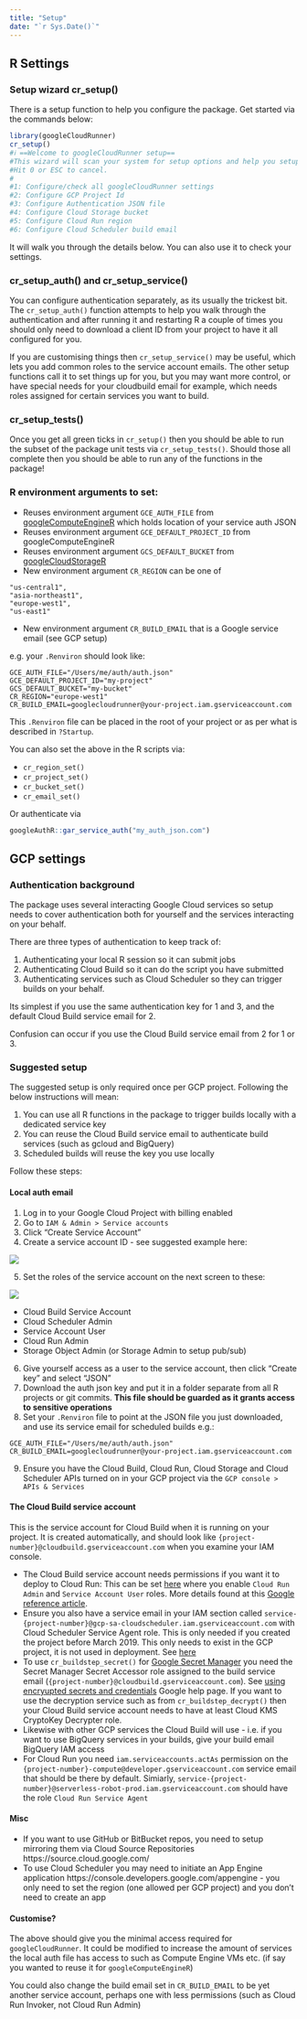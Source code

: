 ```yaml
---
title: "Setup"
date: "`r Sys.Date()`"
---
```


## R Settings

### Setup wizard cr_setup()

There is a setup function to help you configure the package.  Get started via the commands below:

```r
library(googleCloudRunner)
cr_setup()
#ℹ ==Welcome to googleCloudRunner setup==
#This wizard will scan your system for setup options and help you setup any that are missing.
#Hit 0 or ESC to cancel.
#
#1: Configure/check all googleCloudRunner settings
#2: Configure GCP Project Id
#3: Configure Authentication JSON file
#4: Configure Cloud Storage bucket
#5: Configure Cloud Run region
#6: Configure Cloud Scheduler build email
```

It will walk you through the details below.  You can also use it to check your settings.

### cr_setup_auth() and cr_setup_service()

You can configure authentication separately, as its usually the trickest bit.  The `cr_setup_auth()` function attempts to help you walk through the authentication and after running it and restarting R a couple of times you should only need to download a client ID from your project to have it all configured for you.

If you are customising things then `cr_setup_service()` may be useful, which lets you add common roles to the service account emails. The other setup functions call it to set things up for you, but you may want more control, or have special needs for your cloudbuild email for example, which needs roles assigned for certain services you want to build.

### cr_setup_tests()

Once you get all green ticks in `cr_setup()` then you should be able to run the subset of the package unit tests via `cr_setup_tests()`.  Should those all complete then you should be able to run any of the functions in the package!

### R environment arguments to set:

* Reuses environment argument `GCE_AUTH_FILE` from [googleComputeEngineR](https://cloudyr.github.io/googleComputeEngineR) which holds location of your service auth JSON
* Reuses environment argument `GCE_DEFAULT_PROJECT_ID` from googleComputeEngineR
* Reuses environment argument `GCS_DEFAULT_BUCKET` from [googleCloudStorageR](http://code.markedmondson.me/googleCloudStorageR/)
* New environment argument `CR_REGION` can be one of 

```
"us-central1",
"asia-northeast1",
"europe-west1",
"us-east1"
```
* New environment argument `CR_BUILD_EMAIL` that is a Google service email (see GCP setup)

e.g. your `.Renviron` should look like:

```
GCE_AUTH_FILE="/Users/me/auth/auth.json"
GCE_DEFAULT_PROJECT_ID="my-project"
GCS_DEFAULT_BUCKET="my-bucket"
CR_REGION="europe-west1"
CR_BUILD_EMAIL=googlecloudrunner@your-project.iam.gserviceaccount.com
```

This `.Renviron` file can be placed in the root of your project or as per what is described in `?Startup`.

You can also set the above in the R scripts via:

* `cr_region_set()`
* `cr_project_set()`
* `cr_bucket_set()`
* `cr_email_set()`

Or authenticate via

```r
googleAuthR::gar_service_auth("my_auth_json.com")
```

## GCP settings

### Authentication background

The package uses several interacting Google Cloud services so setup needs to cover authentication both for yourself and the services interacting on your behalf.

There are three types of authentication to keep track of:

1. Authenticating your local R session so it can submit jobs
2. Authenticating Cloud Build so it can do the script you have submitted
3. Authenticating services such as Cloud Scheduler so they can trigger builds on your behalf.

Its simplest if you use the same authentication key for 1 and 3, and the default Cloud Build service email for 2. 

Confusion can occur if you use the Cloud Build service email from 2 for 1 or 3.

### Suggested setup

The suggested setup is only required once per GCP project.  Following the below instructions will mean:

1. You can use all R functions in the package to trigger builds locally with a dedicated service key
2. You can reuse the Cloud Build service email to authenticate build services (such as gcloud and BigQuery)
3. Scheduled builds will reuse the key you use locally

Follow these steps:

#### Local auth email

1. Log in to your Google Cloud Project with billing enabled
2. Go to `IAM & Admin > Service accounts`
3. Click "Create Service Account"
4. Create a service account ID - see suggested example here:

![](cr_service_email.png)

5. Set the roles of the service account on the next screen to these:

![](service-roles.png)

* Cloud Build Service Account
* Cloud Scheduler Admin
* Service Account User
* Cloud Run Admin
* Storage Object Admin (or Storage Admin to setup pub/sub)

6. Give yourself access as a user to the service account, then click "Create key" and select "JSON"
7. Download the auth json key and put it in a folder separate from all R projects or git commits.  **This file should be guarded as it grants access to sensitive operations**
8. Set your `.Renviron` file to point at the JSON file you just downloaded, and use its service email for scheduled builds e.g.:

```
GCE_AUTH_FILE="/Users/me/auth/auth.json"
CR_BUILD_EMAIL=googlecloudrunner@your-project.iam.gserviceaccount.com
```

9. Ensure you have the Cloud Build, Cloud Run, Cloud Storage and Cloud Scheduler APIs turned on in your GCP project via the `GCP console > APIs & Services`

#### The Cloud Build service account

This is the service account for Cloud Build when it is running on your project.  It is created automatically, and should look like `{project-number}@cloudbuild.gserviceaccount.com` when you examine your IAM console.

* The Cloud Build service account needs permissions if you want it to deploy to Cloud Run: This can be set [here](https://console.cloud.google.com/cloud-build/settings) where you enable `Cloud Run Admin` and `Service Account User` roles.  More details found at this [Google reference article](https://cloud.google.com/cloud-build/docs/deploying-builds/deploy-cloud-run). 
* Ensure you also have a service email in your IAM section called `service-{project-number}@gcp-sa-cloudscheduler.iam.gserviceaccount.com` with Cloud Scheduler Service Agent role.  This is only needed if you created the project before March 2019.  This only needs to exist in the GCP project, it is not used in deployment.  See [here](https://cloud.google.com/scheduler/docs/http-target-auth#add)
* To use `cr_buildstep_secret()` for [Google Secret Manager](https://cloud.google.com/secret-manager) you need the Secret Manager Secret Accessor role assigned to the build service email (`{project-number}@cloudbuild.gserviceaccount.com`).  See [using encryupted secrets and credentials](https://cloud.google.com/cloud-build/docs/securing-builds/use-encrypted-secrets-credentials) Google help page.  If you want to use the decryption service such as from `cr_buildstep_decrypt()` then your Cloud Build service account needs to have at least Cloud KMS CryptoKey Decrypter role.
* Likewise with other GCP services the Cloud Build will use - i.e. if you want to use BigQuery services in your builds, give your build email BigQuery IAM access
* For Cloud Run you need `iam.serviceaccounts.actAs` permission on the `{project-number}-compute@developer.gserviceaccount.com` service email that should be there by default. Simiarly, `service-{project-number}@serverless-robot-prod.iam.gserviceaccount.com` should have the role `Cloud Run Service Agent`

#### Misc

* If you want to use GitHub or BitBucket repos, you need to setup mirroring them via Cloud Source Repositories https://source.cloud.google.com/
* To use Cloud Scheduler you may need to initiate an App Engine application https://console.developers.google.com/appengine - you only need to set the region (one allowed per GCP project) and you don't need to create an app

#### Customise?

The above should give you the minimal access required for `googleCloudRunner`. It could be modified to increase the amount of services the local auth file has access to such as Compute Engine VMs etc. (if say you wanted to reuse it for `googleComputeEngineR`)

You could also change the build email set in `CR_BUILD_EMAIL` to be yet another service account, perhaps one with less permissions (such as Cloud Run Invoker, not Cloud Run Admin)
